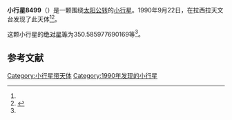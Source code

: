 {{Infobox planet
| bgcolour = #FFFFC0
| name = 8499
| symbol = 
| image = 
| caption = 
| discovery = yes
| discovery_ref = 
| discoverer = {{link-en|亨利·德波鸿诺|Henri Debehogne}}
| discovery_site = [[拉西拉天文台|拉西拉天文台]] 
| discovered = 1990年9月22日
| designations = yes
| mp_name = 
| named_after = 
| alt_names = 1990 SC13/ 1985 RR5 / 1995 SB3 / 1996 XR18
| mp_category = [[主带小行星|主带小行星]]
| orbit_ref = <ref name="a">[http://ssd.jpl.nasa.gov/sbdb.cgi?sstr=8499 8499] {{Wayback|url=http://ssd.jpl.nasa.gov/sbdb.cgi?sstr=8499 |date=20210717064055 }}，小行星數據庫瀏覽器（JPL Small-Body Database Browser）－[[美国国家航空航天局|美国国家航空航天局]]喷气推进实验室</ref>
| epoch = 2456400.5 (2013年4月18日更新)
| aphelion = {{convert|2.9334181802941|AU|km|3|abbr=on|lk=out}}
| perihelion = {{convert|2.879468865466785|AU|km|3|abbr=on}}
| semimajor = {{convert|2.906443522880442|AU|km|3|abbr=on}}
| eccentricity = 0.009280985
| period = 1809.844487 [[日|日]]<br />4.96[[儒略年|儒略年]]
| avg_speed = 
| inclination = .9048846930710085
| asc_node = 266.2157369306001
| mean_anomaly = 
| arg_peri = 350.585977690169
| satellites = 
| physical_characteristics = yes
| dimensions = 
| mass = 
| density = 
| surface_grav = 
| escape_velocity = 
| sidereal_day = 
| axial_tilt = 
| pole_ecliptic_lat = 
| pole_ecliptic_lon = 
| albedo = 
| temperatures= 
| temp_name1 = 
| mean_temp_1 = 
| max_temp_1 = 
| temp_name2 = 
| max_temp_2 = 
| spectral_type = 
| abs_magnitude = 350.585977690169
}}

'''小行星8499'''（{{lang-en|8499}}）是一颗围绕[[太阳|太阳]][[公转|公转]]的[[小行星|小行星]]。1990年9月22日，{{link-en|亨利·德波鸿诺|Henri Debehogne}}在拉西拉天文台发现了此天体<ref name="a" /><ref>{{cite news|title=小行星列表|url=http://cfa-www.harvard.edu/iau/lists/NumberedMPs.txt|accessdate=2013-07-08|newspaper=哈佛大学|archive-date=2008-05-17|archive-url=https://web.archive.org/web/20080517010638/http://cfa-www.harvard.edu/iau/lists/NumberedMPs.txt|dead-url=no}}</ref>。

这颗小行星的[[绝对星等|绝对星等]]为350.585977690169等<ref name="a" />。

==参考文献==
{{reflist}}
{{Minor Planet Number|[[小行星8498|小行星8498]]|[[小行星8500|小行星8500]]}}

{{小天体}}

[[Category:小行星带天体|Category:小行星带天体]]
[[Category:1990年发现的小行星|Category:1990年发现的小行星]]

{{asteroid-stub}}
